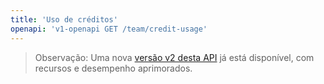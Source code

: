 ```yaml
---
title: 'Uso de créditos'
openapi: 'v1-openapi GET /team/credit-usage'
---
```


> Observação: Uma nova [versão v2 desta API](/pt-BR/api-reference/endpoint/credit-usage) já está disponível, com recursos e desempenho aprimorados.